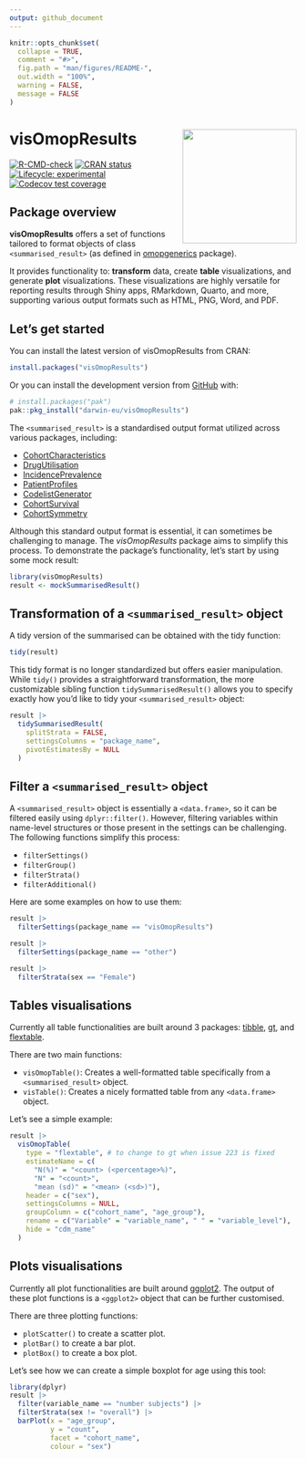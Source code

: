 ```yaml
---
output: github_document
---
```


<!-- README.md is generated from README.Rmd. Please edit that file -->

```r
knitr::opts_chunk$set(
  collapse = TRUE,
  comment = "#>",
  fig.path = "man/figures/README-",
  out.width = "100%",
  warning = FALSE,
  message = FALSE
)
```

# visOmopResults <img src="man/figures/logo.png" align="right" height="200"/>

<!-- badges: start -->
[![R-CMD-check](https://github.com/darwin-eu/visOmopResults/actions/workflows/R-CMD-check.yaml/badge.svg)](https://github.com/darwin-eu/visOmopResults/actions/workflows/R-CMD-check.yaml)
[![CRAN status](https://www.r-pkg.org/badges/version/visOmopResults)](https://CRAN.R-project.org/package=visOmopResults)
[![Lifecycle: experimental](https://img.shields.io/badge/lifecycle-experimental-orange.svg)](https://lifecycle.r-lib.org/articles/stages.html#experimental)
[![Codecov test coverage](https://codecov.io/gh/darwin-eu/visOmopResults/branch/main/graph/badge.svg)](https://app.codecov.io/gh/darwin-eu/visOmopResults?branch=main)
<!-- badges: end -->

## Package overview

**visOmopResults** offers a set of functions tailored to format objects of class  `<summarised_result>` (as defined in [omopgenerics](https://cran.r-project.org/package=omopgenerics) package). 

It provides functionality to: **transform** data, create **table** visualizations, and generate **plot** visualizations. These visualizations are highly versatile for reporting results through Shiny apps, RMarkdown, Quarto, and more, supporting various output formats such as HTML, PNG, Word, and PDF.

## Let's get started

You can install the latest version of visOmopResults from CRAN:

```r
install.packages("visOmopResults")
```

Or you can install the development version from
[GitHub](https://github.com/darwin-eu/visOmopResults) with:

```r
# install.packages("pak")
pak::pkg_install("darwin-eu/visOmopResults")
```

The `<summarised_result>` is a standardised output format utilized across various packages, including:

- [CohortCharacteristics](https://cran.r-project.org/package=CohortCharacteristics)
- [DrugUtilisation](https://cran.r-project.org/package=DrugUtilisation)
- [IncidencePrevalence](https://cran.r-project.org/package=IncidencePrevalence)
- [PatientProfiles](https://cran.r-project.org/package=PatientProfiles)
- [CodelistGenerator](https://cran.r-project.org/package=CodelistGenerator)
- [CohortSurvival](https://cran.r-project.org/package=CohortSurvival)
- [CohortSymmetry](https://cran.r-project.org/package=CohortSymmetry)

Although this standard output format is essential, it can sometimes be challenging to manage. The *visOmopResults* package aims to simplify this process. To demonstrate the package's functionality, let's start by using some mock result:

```r
library(visOmopResults)
result <- mockSummarisedResult()
```

## Transformation of a `<summarised_result>` object

A tidy version of the summarised can be obtained with the tidy function:
```r
tidy(result)
```

This tidy format is no longer standardized but offers easier manipulation. While `tidy()` provides a straightforward transformation, the more customizable sibling function `tidySummarisedResult()` allows you to specify exactly how you'd like to tidy your `<summarised_result>` object:

```r
result |>
  tidySummarisedResult(
    splitStrata = FALSE,
    settingsColumns = "package_name", 
    pivotEstimatesBy = NULL
  )
```

## Filter a `<summarised_result>` object

A `<summarised_result>` object is essentially a `<data.frame>`, so it can be filtered easily using `dplyr::filter()`. However, filtering variables within name-level structures or those present in the settings can be challenging. The following functions simplify this process:

- `filterSettings()`
- `filterGroup()`
- `filterStrata()`
- `filterAdditional()`

Here are some examples on how to use them:

```r
result |>
  filterSettings(package_name == "visOmopResults")
```

```r
result |>
  filterSettings(package_name == "other")
```

```r
result |>
  filterStrata(sex == "Female")
```

## Tables visualisations

Currently all table functionalities are built around 3 packages: [tibble](https://cran.r-project.org/package=tibble), [gt](https://cran.r-project.org/package=gt), and [flextable](https://cran.r-project.org/package=flextable).

There are two main functions:

- `visOmopTable()`: Creates a well-formatted table specifically from a `<summarised_result>` object.
- `visTable()`: Creates a nicely formatted table from any `<data.frame>` object.

Let's see a simple example:
```r
result |>
  visOmopTable(
    type = "flextable", # to change to gt when issue 223 is fixed
    estimateName = c(
      "N(%)" = "<count> (<percentage>%)", 
      "N" = "<count>", 
      "mean (sd)" = "<mean> (<sd>)"),
    header = c("sex"),
    settingsColumns = NULL,
    groupColumn = c("cohort_name", "age_group"),
    rename = c("Variable" = "variable_name", " " = "variable_level"),
    hide = "cdm_name"
  )
```

## Plots visualisations

Currently all plot functionalities are built around [ggplot2](https://cran.r-project.org/package=ggplot2). The output of these plot functions is a `<ggplot2>` object that can be further customised.

There are three plotting functions:

- `plotScatter()` to create a scatter plot.
- `plotBar()` to create a bar plot.
- `plotBox()` to create a box plot.

Let's see how we can create a simple boxplot for age using this tool:

```r
library(dplyr)
result |>
  filter(variable_name == "number subjects") |>
  filterStrata(sex != "overall") |>
  barPlot(x = "age_group", 
          y = "count",
          facet = "cohort_name", 
          colour = "sex")
```
